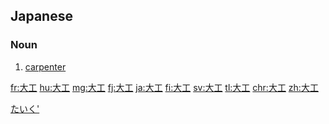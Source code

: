 ==Japanese==
{{ja-kanjitab|だい|く|yomi=o}}

===Noun===
{{ja-noun|だいく}}

# [[carpenter]]

[[Category:ja:Occupations|たいく']]

[[fr:大工]]
[[hu:大工]]
[[mg:大工]]
[[fj:大工]]
[[ja:大工]]
[[fi:大工]]
[[sv:大工]]
[[tl:大工]]
[[chr:大工]]
[[zh:大工]]